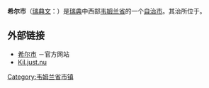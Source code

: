 {{Otheruses|subject=瑞典城市|other=希尔的其他义项|希尔}}
{{Infobox Kommun|
fullname=Kils kommun|
coatofarms=[[File:Kil_municipal_arms.svg|100px]]|
county=[[韦姆兰省|韦姆兰省]]|
province=[[韦姆兰|韦姆兰]]|
capital={{link-en|Kil, Kil|Kil|Kil, Kil|Kil}}|
map=[[File:Kil_Municipality_in_Värmland_County.png|200px]]|
arearank=第213名|
area=409.32|
arealand=360.69|
populationrank=第187名|
population=11,803|
densityrank=第125名|
populationdensity=32.7|
website=http://www.kil.se/|
footnotes=面积与人口统计数据来自[[瑞典统计局|瑞典统计局]]，截至2006年12月31日}}

'''希尔市'''（[[瑞典文|瑞典文]]：{{lang|sv|''Kils kommun''}}）是[[瑞典|瑞典]]中西部[[韦姆兰省|韦姆兰省]]的一个[[瑞典自治市|自治市]]。其治所位于{{link-en|Kil, Kil|Kil|Kil, Kil|Kil}}。

== 外部链接 ==
* [http://www.kil.se 希尔市] {{Wayback|url=http://www.kil.se/ |date=20210312182753 }}－官方网站
* [http://www.kil.just.nu Kil.just.nu] {{Wayback|url=http://www.kil.just.nu/ |date=20200917141123 }}

{{Värmland County}}


[[Category:韦姆兰省市镇|Category:韦姆兰省市镇]]